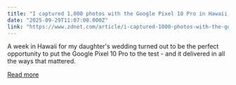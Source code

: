 ```yaml
---
title: "I captured 1,000 photos with the Google Pixel 10 Pro in Hawaii, and it set a new standard for me"
date: "2025-09-29T11:07:00.000Z"
link: "https://www.zdnet.com/article/i-captured-1000-photos-with-the-google-pixel-10-pro-in-hawaii-and-it-set-a-new-standard-for-me/"
---
```


A week in Hawaii for my daughter's wedding turned out to be the perfect opportunity to put the Google Pixel 10 Pro to the test - and it delivered in all the ways that mattered.

[Read more](https://www.zdnet.com/article/i-captured-1000-photos-with-the-google-pixel-10-pro-in-hawaii-and-it-set-a-new-standard-for-me/)
